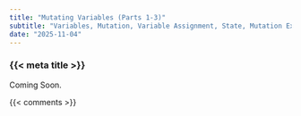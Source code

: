```yaml
---
title: "Mutating Variables (Parts 1-3)"
subtitle: "Variables, Mutation, Variable Assignment, State, Mutation Examples, and Variable Practice"
date: "2025-11-04"
---
```


### {{< meta title >}}

Coming Soon.

{{< comments >}}
